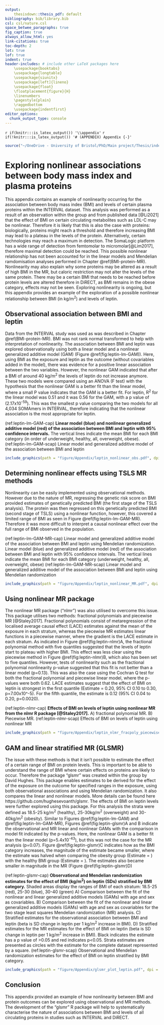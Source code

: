 ```yaml
---
output: 
    thesisdown::thesis_pdf: default
bibliography: bib/library.bib
csl: csl/nature.csl
space_betwee_paragraphs: true
fig_caption: true
always_allow_html: yes
link-citations: true
toc-depth: 2
lot: true
lof: true
indent: true
header-includes: # include other LaTeX packages here
    \usepackage{booktabs}
    \usepackage{longtable}
    \usepackage{siunitx}
    \usepackage[left]{lineno}
    \usepackage{float}
    \floatplacement{figure}{H}
    \linenumbers
    \pagestyle{plain}
    \raggedbottom 
    \usepackage{indentfirst}
editor_options: 
  chunk_output_type: console
---
```

`r if(knitr:::is_latex_output()) '\\appendix'`
`r if(!knitr:::is_latex_output()) '# (APPENDIX) Appendix {-}'` 
<!--
If you feel it necessary to include an appendix, it goes here.
-->
```r
source("~/OneDrive - University of Bristol/PhD/Main project/Thesis/index/packages.R")
```
# Exploring nonlinear associations between body mass index and plasma proteins {#Appendix-A}
This appendix contains an example of nonlinearity occurring for the association between body mass index (BMI) and levels of certain plasma proteins within the INTERVAL dataset. This analysis was performed as a result of an observation within the group and from published data [@Li2021] that the effect of BMI on certain circulating metabolites such as LDL-C may be nonlinear. Therefore it is likely that this is also the case with proteins: biologically, proteins might reach a threshold and therefore increasing BMI may lead to a plateau in the levels of the protein. Alternatively, certain technologies may reach a maximum in detection. The SomaLogic platform has a wide range of detection from femtomolar to micromolar[@Lim2017], therefore maximal detection could be reached. This possible nonlinear relationship has not been accounted for in the linear models and Mendelian ramdomisation analyses performed in Chapter \@ref(BMI-protein-MR). Nonlinearity may also explain why some proteins may be altered as a result of high BMI in the MR, but caloric restriction may not alter the levels of the same protein. There may be a certain BMI that needs to be reached before protein levels are altered therefore in DiRECT, as BMI remains in the obese category, effects may not be seen. Exploring nonlinearity is ongoing, but this appendix provides an example of the exploration of a possible nonlinear relationship between BMI (in kg/m^2^) and levels of leptin. 

## Observational association between BMI and leptin 
Data from the INTERVAL study was used as was described in Chapter \@ref(BMI-protein-MR). BMI was not rank normal transformed to help with interpretation of nonlinearity. The association between BMI and leptin was explored observationally using both a linear model and a nonlinear generalized additive model (GAM) (Figure \@ref(fig:leptin-lm-GAM)). Here, using BMI as the exposure and leptin as the outcome (without covariables added in the model), there was evidence for a positive linear association between the two variables. However, the nonlinear GAM indicated that after a BMI of around 40 kg/m^2^ the levels of leptin do not increase anymore. These two models were compared using an ANOVA (F test) with the hypothesis that the nonlinear GAM is a better fit than the linear model, where a small P value indicates that the GAM is a better fit. For leptin, R^2^ for the linear model was 0.51 and it was 0.56 for the GAM, with a p value of (2.17x10^-59^). This was the smallest p value comparing the two models for all 4,034 SOMAmers in INTERVAL, therefore indicating that the nonlinear association is the most appropriate for leptin.

(ref:leptin-lm-GAM-cap) **Linear model (blue) and nonlinear generalized additive model (red) of the association between BMI and leptin with 95% confidence intervals.** The vertical lines indicate the mean BMI for each BMI category (in order of underweight, healthy, all, overweight, obese).
(ref:leptin-lm-GAM-scap) Linear model and generalized additive model of the association between BMI and leptin
```r
include_graphics(path = "figure/Appendix/leptin_nonlinear_obs.pdf", dpi = NA)
```

## Determining nonlinear effects using TSLS MR methods
Nonlinearity can be easily implemented using observational methods. However due to the nature of MR, regressing the genetic risk score on BMI provided estimates of genetically predicted BMI (the first stage of the TSLS analysis). The protein was then regressed on this genetically predicted BMI (second stage of TSLS) using a nonlinear function, however, this covered a limited range of BMI as seen in Figure \@ref(fig:leptin-lm-GAM-MR). Therefore it was more difficult to interpret a causal nonlinear effect over the full range of BMI observed in the population.

(ref:leptin-lm-GAM-MR-cap) Linear model and generalized additive model of the association between BMI and leptin using Mendelian randomization. Linear model (blue) and generalized additive model (red) of the association between BMI and leptin with 95% confidence intervals. The vertical lines indicate the mean BMI for each BMI category (underweight, healthy, all, overweight, obese)
(ref:leptin-lm-GAM-MR-scap) Linear model and generalized additive model of the association between BMI and leptin using Mendelian randomization
```r
include_graphics(path = "figure/Appendix/leptin_nonlinear_MR.pdf", dpi = NA)
```

## Using nonlinear MR package
The nonlinear MR package ("nlmr") was also utilised to overcome this issue. This package utilises two methods: fractional polynomials and piecewise MR [@Staley2017]. Fractional polynomials consist of metaregression of the localised average causal effect (LACE) estimates against the mean of the exposure in each stratum, whereas the piecewise MR estimates linear functions in a piecewise manner, where the gradient is the LACE estimate in each stratum. As indicated in Figure \@ref(fig:leptin-nlmr)A, the fractional polynomial method with five quantiles suggested that the levels of leptin start to plateau with higher BMI. This effect was less clear using the piecewise method in Figure \@ref(fig:leptin-nlmr)B, which also has been set to five quantiles. However, tests of nonlinearity such as the fractional polynomial nonlinearity p-value suggested that this fit is not better than a linear model (p=0.13). This was also the case using the Cochran Q test for both the fractional polynomial and piecewise linear model, where the p-values were both 0.62. LACE estimates suggest that the effect of BMI on leptin is strongest in the first quantile (Estimate = 0.20, 95% CI 0.10 to 0.30, p=7.00x10^-5). For the fifth quantile, the estimate  is 0.12 (95% CI 0.04 to 0.20, p=0.0020).

(ref:leptin-nlmr-cap) **Effects of BMI on levels of leptin using nonlinear MR from the nlmr R package [@Staley2017].** A) fractional polynomial MR. B) Piecewise MR.
(ref:leptin-nlmr-scap) Effects of BMI on levels of leptin using nonlinear MR
```r
include_graphics(path = "figure/Appendix/leptin_nlmr_fracpoly_piecewise.pdf", dpi = NA)
```

## GAM and linear stratified MR (GLSMR)
The issue with these methods is that it isn't possible to estimate the effect of a certain range of BMI on protein levels. This is important to be able to understand the range of BMI where certain effects on proteins are likely to occur. Therefore the package "glsmr" was created within the group by David Hughes. This package enables estimates to be derived for the effect of the exposure on the outcome for specified ranges in the exposure, using both observational associations and using Mendelian randomization. It also compares the linear and nonlinear models. More details can be found here https://github.com/hughesevoanth/glsmr. The effects of BMI on leptin levels were further explored using this package. For this analysis the strata were defined as 18.5-25 kg/m^2^ (healthy), 25-30kg/m^2^ (overweight) and 30-40kg/m^2^ (obesity). Similar to Figures \@ref(fig:leptin-lm-GAM) and \@ref(fig:leptin-lm-GAM-MR), Figures \@ref(fig:leptin-glsmr)A and B indicate the observational and MR linear and nonlinear GAMs with the comparison in model fit indicated by the p-values. Here, the nonlinear GAM is a better fit than the linear model (p=5.4x10^-43^), but this was not the case for the MR analysis (p=0.07). Figure \@ref(fig:leptin-glsmr)C indicates how as the BMI category increases, the magnitude of the estimate became smaller, where the estimate was halved when comparing the obesity group (Estimate = ) with the healthy BMI group (Estimate = ). The estimates also became smaller in magnitude in the MR (Figure \@ref(fig:leptin-glsmr)D)

(ref:leptin-glsmr-cap) **Observational and Mendelian randomization estimates for the effect of BMI (kg/m^2^) on leptin (SDs) stratified by BMI category.** Shaded areas display the ranges of BMI of each stratum: 18.5-25 (red), 25-30 (blue), 30-40 (green) A) Comparison between the fit of the nonlinear and linear generalized additive models (GAMs) with age and sex as covariables.  B) Comparison between the fit of the nonlinear and linear generalized additive models (GAMs) with age and sex as covariables for the two stage least squares Mendelian randomization (MR) analysis. C) Stratified estimates for the observational association between BMI and leptin (beta is SD change in leptin per 1 kg/m^2^ increase in BMI). D) Stratified estimates for the MR estimates for the effect of BMI on leptin (beta is SD change in leptin per 1 kg/m^2^ increase in BMI). Black indicates the estimate has a p value of >0.05 and red indicates p<0.05. Strata estimates are presented as circles with the estimate for the complete dataset represented by a square.
(ref:leptin-glsmr-scap) Observational and Mendelian randomization estimates for the effect of BMI on leptin stratified by BMI category.
```r
include_graphics(path = "figure/Appendix/glsmr_plot_leptin.pdf", dpi = NA)
```

## Conclusion
This appendix provided an example of how nonlinearity between BMI and protein outcomes can be explored using observational and MR methods. The development of the "glsmr" R package will help to systematically characterise the nature of associations between BMI and levels of all circulating proteins in studies such as INTERVAL and DiRECT.

